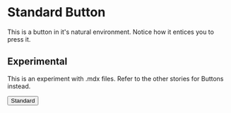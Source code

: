
<Meta title="Components/Buttons (Expiremental)" component={Button} />

# Standard Button

This is a button in it's natural environment. Notice how it entices you to press it.

## Experimental

This is an experiment with .mdx files. Refer to the other stories for Buttons instead.

<StoryTiles>
    <StoryTileAndTextCompact type="titleBar" text={"Standard"}>
        <Button>Standard</Button>
    </StoryTileAndTextCompact>
</StoryTiles>
